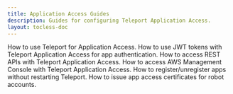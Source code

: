 ```yaml
---
title: Application Access Guides
description: Guides for configuring Teleport Application Access.
layout: tocless-doc
---
```


<TileSet>
  <Tile icon="window" title="Connecting Applications" href="./guides/connecting-apps.mdx">
    How to use Teleport for Application Access.
  </Tile>
  <Tile icon="window" title="JWT Tokens" href="./guides/jwt.mdx">
    How to use JWT tokens with Teleport Application Access for app authentication.
  </Tile>
  <Tile icon="window" title="API Access" href="./guides/api-access.mdx">
    How to access REST APIs with Teleport Application Access.
  </Tile>
  <Tile icon="cloud" title="AWS Console Access" href="./guides/aws-console.mdx">
    How to access AWS Management Console with Teleport Application Access.
  </Tile>
  <Tile icon="wrench" title="Dynamic Registration" href="./guides/dynamic-registration.mdx">
    How to register/unregister apps without restarting Teleport.
  </Tile>
  <Tile icon="wand" title="Automation" href="./guides/automation.mdx">
    How to issue app access certificates for robot accounts.
  </Tile>
</TileSet>
